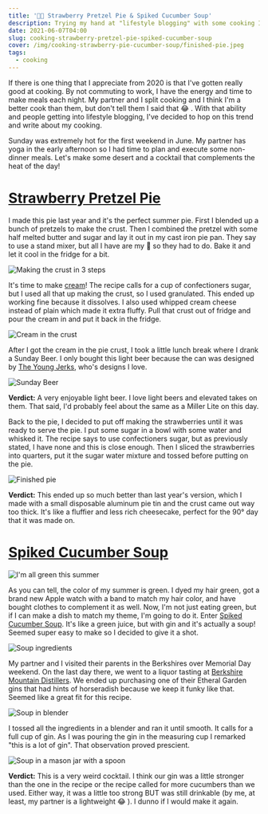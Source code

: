 ```yaml
---
title: '👨‍🍳 Strawberry Pretzel Pie & Spiked Cucumber Soup'
description: Trying my hand at "lifestyle blogging" with some cooking I did for a warm summer day.
date: 2021-06-07T04:00
slug: cooking-strawberry-pretzel-pie-spiked-cucumber-soup
cover: /img/cooking-strawberry-pie-cucumber-soup/finished-pie.jpeg
tags:
  - cooking
---
```


If there is one thing that I appreciate from 2020 is that I've gotten really good at cooking. By not commuting to work,
I have the energy and time to make meals each night. My partner and I split cooking and I think I'm a better cook than
them, but don't tell them I said that 😂 . With that ability and people getting into lifestyle blogging, I've decided to
hop on this trend and write about my cooking.

Sunday was extremely hot for the first weekend in June. My partner has yoga in the early afternoon so I had time to plan
and execute some non-dinner meals. Let's make some desert and a cocktail that complements the heat of the day!

# [Strawberry Pretzel Pie](https://cooking.nytimes.com/recipes/1020323-strawberry-pretzel-pie)

I made this pie last year and it's the perfect summer pie. First I blended up a bunch of pretzels to make the crust.
Then I combined the pretzel with some half melted butter and sugar and lay it out in my cast iron pie pan. They say to
use a stand mixer, but all I have are my 🙌 so they had to do. Bake it and let it cool in the fridge for a bit.

![Making the crust in 3 steps](/img/cooking-strawberry-pie-cucumber-soup/making-the-crust.jpg)

It's time to make [cream](https://www.youtube.com/watch?v=PBwAxmrE194)! The recipe calls for a cup of confectioners
sugar, but I used all that up making the crust, so I used granulated. This ended up working fine because it dissolves.
I also used whipped cream cheese instead of plain which made it extra fluffy. Pull that crust out of fridge and pour the
cream in and put it back in the fridge.

![Cream in the crust](/img/cooking-strawberry-pie-cucumber-soup/cream-in-crust.jpeg)

After I got the cream in the pie crust, I took a little lunch break where I drank a Sunday Beer. I only bought this
light beer because the can was designed by [The Young Jerks][the-young-jerks], who's designs I love.

![Sunday Beer](/img/cooking-strawberry-pie-cucumber-soup/sunday-beer.jpeg)

**Verdict:** A very enjoyable light beer. I love light beers and elevated takes on them. That said, I'd probably feel
about the same as a Miller Lite on this day.

Back to the pie, I decided to put off making the strawberries until it was ready to serve the pie. I put some sugar in
a bowl with some water and whisked it. The recipe says to use confectioners sugar, but as previously stated, I have none
and this is close enough. Then I sliced the strawberries into quarters, put it the sugar water mixture and tossed before
putting on the pie.

![Finished pie](/img/cooking-strawberry-pie-cucumber-soup/finished-pie.jpeg)

**Verdict:** This ended up so much better than last year's version, which I made with a small disposable aluminum pie
tin and the crust came out way too thick. It's like a fluffier and less rich cheesecake, perfect for the 90° day that it
was made on.

# [Spiked Cucumber Soup][cucumber-soup]

![I'm all green this summer](/img/cooking-strawberry-pie-cucumber-soup/me-green.jpeg)

As you can tell, the color of my summer is green. I dyed my hair green, got a brand new Apple watch with a band to match
my hair color, and have bought clothes to complement it as well. Now, I'm not just eating green, but if I can make
a dish to match my theme, I'm going to do it. Enter [Spiked Cucumber Soup][cucumber-soup]. It's like a green juice, but
with gin and it's actually a soup! Seemed super easy to make so I decided to give it a shot.

![Soup ingredients](/img/cooking-strawberry-pie-cucumber-soup/soup-ingredients.jpeg)

My partner and I visited their parents in the Berkshires over Memorial Day weekend. On the last day there, we went to
a liquor tasting at [Berkshire Mountain Distillers][bmd]. We ended up purchasing one of their Etheral Garden gins that
had hints of horseradish because we keep it funky like that. Seemed like a great fit for this recipe.

![Soup in blender](/img/cooking-strawberry-pie-cucumber-soup/soup-in-blender.jpeg)

I tossed all the ingredients in a blender and ran it until smooth. It calls for a full cup of gin. As I was pouring the
gin in the measuring cup I remarked "this is a lot of gin". That observation proved prescient.

![Soup in a mason jar with a spoon](/img/cooking-strawberry-pie-cucumber-soup/soup-in-mason-jar.jpeg)

**Verdict:** This is a very weird cocktail. I think our gin was a little stronger than the one in the recipe or the
recipe called for more cucumbers than we used. Either way, it was a little too strong BUT was still drinkable (by me, at
least, my partner is a lightweight 😂 ). I dunno if I would make it again.

[strawberry-pretzel-pie]: https://cooking.nytimes.com/recipes/1020323-strawberry-pretzel-pie
[cucumber-soup]: https://cooking.nytimes.com/recipes/1014750-spiked-cucumber-soup
[bmd]: https://berkshiremountaindistillers.com/
[the-young-jerks]: https://youngjerks.com/

